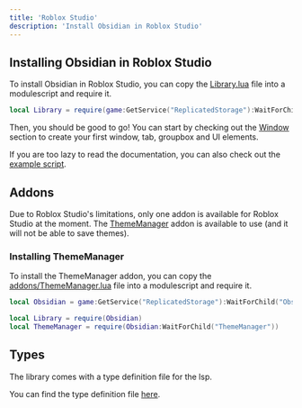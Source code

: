 ```yaml
---
title: 'Roblox Studio'
description: 'Install Obsidian in Roblox Studio'
---
```


## Installing Obsidian in Roblox Studio
To install Obsidian in Roblox Studio, you can copy the [Library.lua](https://raw.githubusercontent.com/deividcomsono/Obsidian/refs/heads/main/Library.lua) file into a modulescript and require it.

```lua
local Library = require(game:GetService("ReplicatedStorage"):WaitForChild("Obsidian"))
```

Then, you should be good to go! You can start by checking out the [Window](/obsidian/core/library#Window) section to create your first window, tab, groupbox and UI elements.

If you are too lazy to read the documentation, you can also check out the [example script](https://github.com/deividcomsono/Obsidian/blob/main/Example.lua).

## Addons
Due to Roblox Studio's limitations, only one addon is available for Roblox Studio at the moment. The [ThemeManager](/obsidian/core/addons/thememanager) addon is available to use (and it will not be able to save themes).

### Installing ThemeManager
To install the ThemeManager addon, you can copy the [addons/ThemeManager.lua](https://raw.githubusercontent.com/deividcomsono/Obsidian/main/addons/ThemeManager.lua) file into a modulescript and require it.

```lua
local Obsidian = game:GetService("ReplicatedStorage"):WaitForChild("Obsidian")

local Library = require(Obsidian)
local ThemeManager = require(Obsidian:WaitForChild("ThemeManager"))
```

## Types
The library comes with a type definition file for the lsp.

You can find the type definition file [here](https://raw.githubusercontent.com/deividcomsono/Obsidian/refs/heads/main/Library.d.luau).